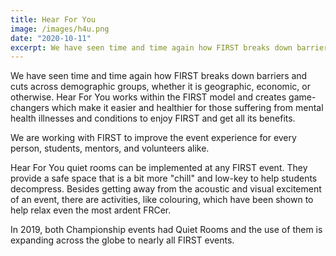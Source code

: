 ```yaml
---
title: Hear For You
image: /images/h4u.png
date: "2020-10-11"
excerpt: We have seen time and time again how FIRST breaks down barriers and cuts across demographic groups, whether it is geographic, economic, or otherwis...
---
```


We have seen time and time again how FIRST breaks down barriers and cuts across demographic groups, whether it is geographic, economic, or otherwise. Hear For You works within the FIRST model and creates game-changers which make it easier and healthier for those suffering from mental health illnesses and conditions to enjoy FIRST and get all its benefits.

We are working with FIRST to improve the event experience for every person, students, mentors, and volunteers alike.

Hear For You quiet rooms can be implemented at any FIRST event. They provide a safe space that is a bit more "chill" and low-key to help students decompress. Besides getting away from the acoustic and visual excitement of an event, there are activities, like colouring, which have been shown to help relax even the most ardent FRCer.

In 2019, both Championship events had Quiet Rooms and the use of them is expanding across the globe to nearly all FIRST events.

